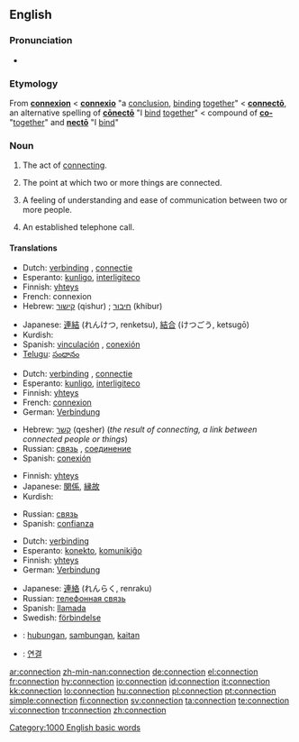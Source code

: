 ==English==
{{wikipedia|dab=connection}}

===Pronunciation===
* {{audio|en-us-connection.ogg|Audio (US)}}

===Etymology===
From {{OF.}} '''[[connexion]]''' < {{L.}} '''[[connexio#Latin|connexio]]''' "a [[conclusion]], [[binding]] [[together]]" < '''[[connecto#Latin|connectō]]''', an alternative spelling of '''[[conecto#Latin|cōnectō]]''' "I [[bind]] [[together]]" < compound of '''[[co-#Latin|co-]]''' "[[together]]" and '''[[necto#Latin|nectō]]''' "I [[bind]]"

===Noun===
{{en-noun|s|-}}

# {{uncountable}} The act of [[connect]]ing.
# {{countable}} The point at which two or more things are connected.
# {{countable}} A feeling of understanding and ease of communication between two or more people.
# {{countable}} An established telephone call.

====Translations====

{{trans-top|act of connecting}}
* Dutch: [[verbinding]] {{f}}, [[connectie]] {{f}}
* Esperanto: [[kunligo]], [[interligiteco]]
* Finnish: [[yhteys]]
* French: connexion {{f}}
* Hebrew: [[קישור]] (qishur) {{m}}; [[חיבור]] (khibur) {{m}}
{{trans-mid}}
* Japanese: [[連結]] (れんけつ, renketsu), [[結合]] (けつごう, ketsugō)
* Kurdish: {{KUchar|[[په‌یوه‌ندی]]}}
* Spanish: [[vinculación]] {{f}}, [[conexión]] {{f}}
* [[Telugu]]: [[సంధానం]]
{{trans-bottom}}

{{trans-top|point at which two or more things are joined}}
* Dutch: [[verbinding]] {{f}}, [[connectie]] {{f}}
* Esperanto: [[kunligo]], [[interligiteco]]
* Finnish: [[yhteys]]
* French: [[connexion]] {{f}}
* German: [[Verbindung]]
{{trans-mid}}
* Hebrew: [[קשר]] (qesher) {{m}} (''the result of connecting, a link between connected people or things'')
* Russian: [[связь]] {{f}}, [[соединение]] {{n}}
* Spanish: [[conexión]] {{f}}
{{trans-bottom}}

{{trans-top|feeling of understanding and ease of communication between two or more people}}
* Finnish: [[yhteys]]
* Japanese: [[関係]], [[縁故]]
* Kurdish: {{KUchar|[[په‌یوه‌ندی]]}}
{{trans-mid}}
* Russian: [[связь]] {{f}}
* Spanish: [[confianza]] {{f}}
{{trans-bottom}}

{{trans-top|an established telephone call}}
* Dutch: [[verbinding]] {{f}}
* Esperanto: [[konekto]], [[komunikiĝo]]
* Finnish: [[yhteys]]
* German: [[Verbindung]]
{{trans-mid}}
* Japanese: [[連絡]] (れんらく, renraku)
* Russian: [[телефонная связь]]
* Spanish: [[llamada]] {{f}}
* Swedish: [[förbindelse]] {{c}}
{{trans-bottom}}

{{checktrans}}

* {{ttbc|Indonesian}}: [[hubung|hubungan]], [[sambung|sambungan]], [[kait|kaitan]]
* {{ttbc|Korean}}: [[연결]]

[[Category:1000 English basic words]]

[[ar:connection]]
[[zh-min-nan:connection]]
[[de:connection]]
[[el:connection]]
[[fr:connection]]
[[hy:connection]]
[[io:connection]]
[[id:connection]]
[[it:connection]]
[[kk:connection]]
[[lo:connection]]
[[hu:connection]]
[[pl:connection]]
[[pt:connection]]
[[simple:connection]]
[[fi:connection]]
[[sv:connection]]
[[ta:connection]]
[[te:connection]]
[[vi:connection]]
[[tr:connection]]
[[zh:connection]]